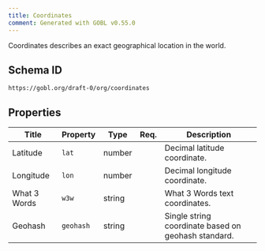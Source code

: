```yaml
---
title: Coordinates
comment: Generated with GOBL v0.55.0
---
```


Coordinates describes an exact geographical location in the world.

## Schema ID

`https://gobl.org/draft-0/org/coordinates`

## Properties

| Title        | Property  | Type   | Req. | Description                                         |
|--------------|-----------|--------|------|-----------------------------------------------------|
| Latitude     | `lat`     | number |      | Decimal latitude coordinate.                        |
| Longitude    | `lon`     | number |      | Decimal longitude coordinate.                       |
| What 3 Words | `w3w`     | string |      | What 3 Words text coordinates.                      |
| Geohash      | `geohash` | string |      | Single string coordinate based on geohash standard. |

